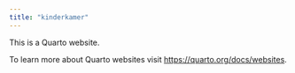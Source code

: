 ```yaml
---
title: "kinderkamer"
---
```


This is a Quarto website.

To learn more about Quarto websites visit <https://quarto.org/docs/websites>.
